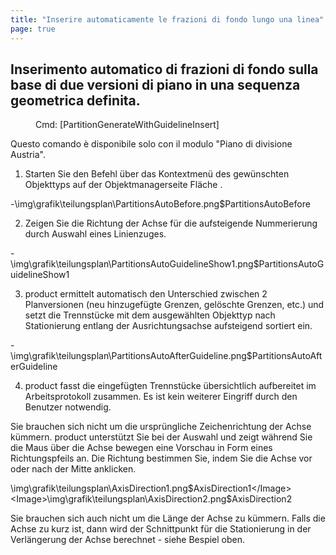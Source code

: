 ```yaml
---
title: "Inserire automaticamente le frazioni di fondo lungo una linea"
page: true
---
```

## Inserimento automatico di frazioni di fondo sulla base di due versioni di piano in una sequenza geometrica definita.
 <Menu> Cmd: [PartitionGenerateWithGuidelineInsert] </Menu> 


<Warning>
Questo comando &#232; disponibile solo con il modulo &quot;Piano di divisione Austria&quot;.
</Warning>



1. Starten Sie den Befehl &#252;ber das Kontextmen&#252; des gew&#252;nschten Objekttyps auf der Objektmanagerseite <Italic> Fl&#228;che </Italic> .

-<Image>\img\grafik\teilungsplan\PartitionsAutoBefore.png$PartitionsAutoBefore</Image>


2. Zeigen Sie die Richtung der Achse f&#252;r die aufsteigende Nummerierung durch  Auswahl eines Linienzuges.

-<Image>\img\grafik\teilungsplan\PartitionsAutoGuidelineShow1.png$PartitionsAutoGuidelineShow1</Image>


3. <Placeholder>product</Placeholder> ermittelt automatisch den Unterschied zwischen 2 Planversionen (neu hinzugef&#252;gte Grenzen, gel&#246;schte Grenzen, etc.) und setzt die Trennst&#252;cke mit dem ausgew&#228;hlten Objekttyp nach Stationierung entlang der Ausrichtungsachse aufsteigend sortiert ein.

-<Image>\img\grafik\teilungsplan\PartitionsAutoAfterGuideline.png$PartitionsAutoAfterGuideline</Image>


4. <Placeholder>product</Placeholder> fasst die eingef&#252;gten Trennst&#252;cke &#252;bersichtlich aufbereitet im Arbeitsprotokoll zusammen. Es ist kein weiterer Eingriff durch den Benutzer notwendig.




<Success>
Sie brauchen sich nicht um die urspr&#252;ngliche Zeichenrichtung der Achse k&#252;mmern.  <Placeholder>product</Placeholder> unterst&#252;tzt Sie bei der Auswahl und zeigt w&#228;hrend Sie die Maus &#252;ber die Achse bewegen eine Vorschau in Form eines Richtungspfeils an. Die Richtung bestimmen Sie, indem Sie die Achse  <Italic> vor oder nach der Mitte </Italic>  anklicken.

<Image>\img\grafik\teilungsplan\AxisDirection1.png$AxisDirection1</Image> 
<Image>\img\grafik\teilungsplan\AxisDirection2.png$AxisDirection2</Image>
</Success>

<Success>
Sie brauchen sich auch nicht um die L&#228;nge der Achse zu k&#252;mmern. Falls die Achse zu kurz ist, dann wird der Schnittpunkt f&#252;r die Stationierung in der Verl&#228;ngerung der Achse berechnet - siehe Bespiel oben.
</Success>
